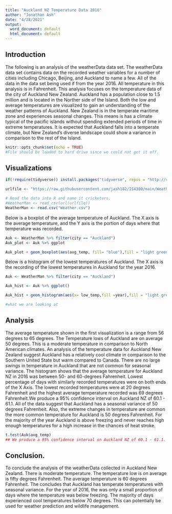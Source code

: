 ---
title: "Auckland NZ Temperature Data 2016"
author: "Jonathan Ash"
date: "4/28/2021"
output:
  word_document: default
  html_document: default
---
## Introduction 

  The following is an analysis of the weatherData data set. The weatherData data set contains data on the recorded weather variables for a number of cities including Chicago, Beijing, and Auckland to name a few. All of the data in the data set being used if from the year 2016. All temperature in this analysis is in Fahrenheit. This analysis focuses on the temperature data of the city of Auckland New Zealand. Auckland has a population close to 1.5 million and is located in the Norther side of the Island. Both the low and average temperatures are visualized to gain an understanding of the weather patterns of Auckland. New Zealand is in the temperate maritime zone and experiences seasonal changes. This means is has a climate typical of the pacific islands without spending extended periods of time in extreme temperatures. It is expected that Auckland falls into a temperate climate, but New Zealand’s diverse landscape could show a variance in comparison to the rest of the Island. 
```{r setup, echo =FALSE}
knitr::opts_chunk$set(echo = TRUE)
#File should be loaded to hard drive since we could not get it off. 
```


## Visualizations


```{r , include=FALSE}


if(!require(tidyverse)) install.packages("tidyverse", repos = "http://cran.us.r-project.org")

urlfile <- "https://raw.githubusercontent.com/jash182/IS4300/main/Weather.csv"

```

```{r,echo = FALSE}

# Read the data into R and name it cricketers.
#WeatherMan <- read_csv(url(urlfile))
WeatherMan <- read.csv("Weather.csv")


```

  Below is a boxplot of the average temperature of Auckland. The X axis is the average temperature, and the Y axis is the portion of days where that temperature was recorded. 

```{r, echo = FALSE }


Auk <- WeatherMan %>% filter(city == "Auckland")
Auk_plot <- Auk %>% ggplot

Auk_plot + geom_boxplot(aes(avg_temp, fill= "blue"),fill = "light green", color = "black",size = 1, show.legend = FALSE) + labs(x = "Average Temperature")

```

  Below is a histogram of the lowest temperatures of Auckland. The X axis is the recording of the lowest temperatures in Auckland for the year 2016.

```{r, echo = FALSE}
Auk <- WeatherMan %>% filter(city == "Auckland")

Auk_hist <- Auk %>% ggplot()

Auk_hist + geom_histogram(aes(x= low_temp,fill =year),fill = "light green",color="black", bins = 30, size = 1, show.legend = FALSE) + labs(x = "Low Temperature" , y = "Day")

#what we are looking at

```


## Analysis
The average temperature shown in the first visualization is a range from 56 degrees to 65 degrees. The Temperature lows of Auckland are on average 50 degrees. This is a moderate temperature in comparison to North American climates. An analysis of the temperature data for Auckland New Zealand suggest Auckland has a relatively cool climate in comparison to the Southern United State but warm compared to Canada. There are no large swings in temperature in Auckland that are not common for seasonal variance. The histogram shows that the average temperature for Auckland NZ in 2016 was between 50- and 60-degrees Fahrenheit. Lowest percentage of days with similarly recorded temperatures were on both ends of the X Axis. The lowest recorded temperatures were at 20 degrees Fahrenheit and the highest average temperature recorded was 69 degrees Fahrenheit.We produce a 95% confidence interval on Auckland NZ of 60.1 - 61.1. All of the data suggest that Auckland has a seasonal variance of 50 degrees Fahrenheit. Also, the extreme changes in temperature are common the more common temperature for Auckland is 50 degrees Fahrenheit. For the majority of the year Auckland is above freezing and never reaches high enough temperatures for a high increase in the chances of heat stroke.
```{r, include = FALSE}

t.test(Auk$avg_temp)
## We produce a 95% confidence interval on Auckland NZ of 60.1 - 61.1.
```

## Conclusion.


  To conclude the analysis of the weatherData collected in Auckland New Zealand. There is moderate temperature. The temperature low is on average is fifty degrees Fahrenheit. The average temperature is 60 degrees Fahrenheit. The concludes that Auckland has temperate temperatures with seasonal variance. For the year of 2016, the was only a small proportion of days where the temperature was below freezing. The majority of days experienced cool temperatures below 70 degrees. This can potentially be used for weather prediction and wildlife management.


